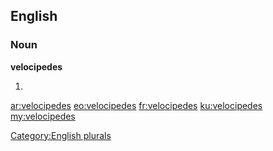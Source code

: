 ==English==

===Noun===
'''velocipedes'''

# {{plural of|[[velocipede]]}}

[[Category:English plurals]]

[[ar:velocipedes]]
[[eo:velocipedes]]
[[fr:velocipedes]]
[[ku:velocipedes]]
[[my:velocipedes]]
